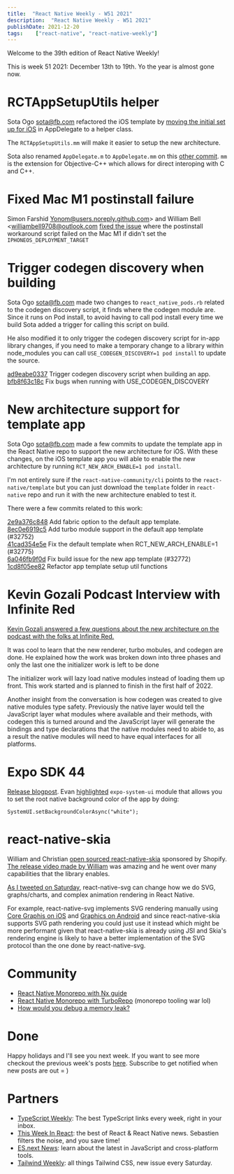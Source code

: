 ```yaml
---
title:  "React Native Weekly - W51 2021"
description:  "React Native Weekly - W51 2021"
publishDate: 2021-12-20
tags:    ["react-native", "react-native-weekly"]
---
```



Welcome to the 39th edition of React Native Weekly! 

This is week 51 2021: December 13th to 19th. Yo the year is almost gone now. 


# RCTAppSetupUtils helper

Sota Ogo sota@fb.com refactored the iOS template by [moving the initial set up for iOS](https://github.com/facebook/react-native/commit/73a04d14525) in AppDelegate to a helper class.

The `RCTAppSetupUtils.mm` will make it easier to setup the new architecture.

Sota also renamed `AppDelegate.m` to `AppDelegate.mm` on this [other commit](https://github.com/facebook/react-native/commit/4fb49cd5559). `mm` is the extension for Objective-C++ which allows for direct interoping with C and C++.


# Fixed Mac M1 postinstall failure

Simon Farshid Yonom@users.noreply.github.com> and William Bell <williambell9708@outlook.com [fixed the issue](https://github.com/facebook/react-native/commit/9cd40923362) where the postinstall workaround script failed on the Mac M1 if didn't set the `IPHONEOS_DEPLOYMENT_TARGET`


# Trigger codegen discovery when building

Sota Ogo sota@fb.com made two changes to `react_native_pods.rb` related to the codegen discovery script, it finds where the codegen module are. Since it runs on Pod install, to avoid having to call pod install every time we build Sota added a trigger for calling this script on build. 

He also modified it to only trigger the codegen discovery script for in-app library changes, if you need to make a temporary change to a library within node_modules you can call `USE_CODEGEN_DISCOVERY=1 pod install` to update the source.

[ad9eabe0337](https://github.com/facebook/react-native/commit/ad9eabe0337) Trigger codegen discovery script when building an app.   
[bfb8f63c18c](https://github.com/facebook/react-native/commit/bfb8f63c18c) Fix bugs when running with USE_CODEGEN_DISCOVERY  



# New architecture support for template app

Sota Ogo sota@fb.com made a few commits to update the template app in the React Native repo to support the new architecture for iOS. With these changes, on the iOS template app you will able to enable the new architecture by running `RCT_NEW_ARCH_ENABLE=1 pod install`.

I'm not entirely sure if the `react-native-community/cli` points to the `react-native/template` but you can just download the `template` folder in `react-native` repo and run it with the new architecture enabled to test it.

There were a few commits related to this work:

[2e9a376c848](https://github.com/facebook/react-native/commit/2e9a376c848) Add fabric option to the default app template.  
[8ec0e6919c5](https://github.com/facebook/react-native/commit/8ec0e6919c5) Add turbo module support in the default app template (#32752)  
[41cad354e5e](https://github.com/facebook/react-native/commit/41cad354e5e) Fix the default template when RCT_NEW_ARCH_ENABLE=1 (#32775)  
[6a046fb9f0d](https://github.com/facebook/react-native/commit/6a046fb9f0d) Fix build issue for the new app template (#32772)  
[1cd8f05ee82](https://github.com/facebook/react-native/commit/1cd8f05ee82) Refactor app template setup util functions  


# Kevin Gozali Podcast Interview with Infinite Red

[Kevin Gozali answered a few questions about the new architecture on the podcast with the folks at Infinite Red.](https://reactnativeradio.com/episodes/rnr-222-the-new-architecture-with-kevin-gozali-from-the-rn-core-team)

It was cool to learn that the new renderer, turbo mobules, and codegen are done. He explained how the work was broken down into three phases and only the last one the initializer work is left to be done

The initializer work will lazy load native modules instead of loading them up front. This work started and is planned to finish in the first half of 2022.

Another insight from the conversation is how codegen was created to give native modules type safety. Previously the native layer would tell the JavaScript layer what modules where available and their methods, with codegen this is turned around and the JavaScript layer will generate the bindings and type declarations that the native modules need to abide to, as a result the native modules will need to have equal interfaces for all platforms. 


# Expo SDK 44

[Release blogpost](https://blog.expo.dev/expo-sdk-44-4c4b8306584a). Evan [highlighted](https://twitter.com/Baconbrix/status/1471981252794208258?s=20) `expo-system-ui` module that allows you to set the root native background color of the app by doing: 

`SystemUI.setBackgroundColorAsync("white");`
 

# react-native-skia

William and Christian [open sourced react-native-skia](https://github.com/Shopify/react-native-skia) sponsored by Shopify. [The release video made by William](https://www.youtube.com/watch?v=EHxEX78alZE) was amazing and he went over many capabilities that the library enables. 

[As I tweeted on Saturday](https://twitter.com/Andrei_Calazans/status/1472117454130266113?s=20), react-native-svg can change how we do SVG, graphs/charts, and complex animation rendering in React Native. 

For example, react-native-svg implements SVG rendering manually using [Core Graphis on iOS](https://developer.apple.com/documentation/coregraphics) and [Graphics on Android](https://source.android.com/devices/graphics) and since react-native-skia supports SVG path rendering you could just use it instead which might be more performant given that react-native-skia is already using JSI and Skia's rendering engine is likely to have a better implementation of the SVG protocol than the one done by react-native-svg.


# Community

- [React Native Monorepo with Nx guide](https://blog.nrwl.io/step-by-step-guide-on-creating-a-monorepo-for-react-native-apps-using-nx-704753b6c70e)
- [React Native Monorepo with TurboRepo](https://twitter.com/valpunk_/status/1471555571631329280) (monorepo tooling war lol)
- [How would you debug a memory leak?](https://twitter.com/Andrei_Calazans/status/1470747564794392576?s=20)


# Done

Happy holidays and I'll see you next week. If you want to see more checkout the previous week's posts [here](/tags/react-native). Subscribe to get notified when new posts are out = )

# Partners

- [TypeScript Weekly](https://www.typescript-weekly.com/): The best TypeScript links every week, right in your inbox.
- [This Week In React](https://www.getrevue.co/profile/thisweekinreact): the best of React & React Native news. Sebastien filters the noise, and you save time!
- [ES.next News](http://esnextnews.com): learn about the latest in JavaScript and cross-platform tools.
- [Tailwind Weekly](https://tailwindweekly.com): all things Tailwind CSS, new issue every Saturday.


